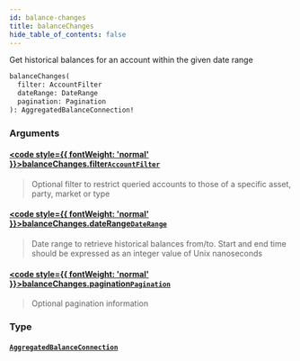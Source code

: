 ```yaml
---
id: balance-changes
title: balanceChanges
hide_table_of_contents: false
---
```








Get historical balances for an account within the given date range

```graphql
balanceChanges(
  filter: AccountFilter
  dateRange: DateRange
  pagination: Pagination
): AggregatedBalanceConnection!
```


### Arguments

#### [<code style={{ fontWeight: 'normal' }}>balanceChanges.<b>filter</b></code>](#)<Bullet />[`AccountFilter`](/testnet/api/graphql/inputs/account-filter) <Badge class="secondary" text="input"/>
> Optional filter to restrict queried accounts to those of a specific asset, party, market or type
> 

#### [<code style={{ fontWeight: 'normal' }}>balanceChanges.<b>dateRange</b></code>](#)<Bullet />[`DateRange`](/testnet/api/graphql/inputs/date-range) <Badge class="secondary" text="input"/>
> Date range to retrieve historical balances from/to. Start and end time should be expressed as an integer value of Unix nanoseconds
> 

#### [<code style={{ fontWeight: 'normal' }}>balanceChanges.<b>pagination</b></code>](#)<Bullet />[`Pagination`](/testnet/api/graphql/inputs/pagination) <Badge class="secondary" text="input"/>
> Optional pagination information
> 

### Type

#### [`AggregatedBalanceConnection`](/testnet/api/graphql/objects/aggregated-balance-connection) <Badge class="secondary" text="object"/>
> 
> 





